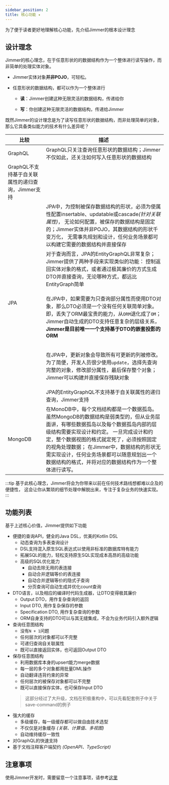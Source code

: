 ```yaml
---
sidebar_position: 2
title: 核心功能 ✦
---
```



为了便于读者更好地理解核心功能，先介绍Jimmer的根本设计理念

## 设计理念

Jimmer的核心理念，在于任意形状的的数据结构作为一个整体进行读写操作，而非简单的处理实体对象。

-   Jimmer实体对象**并非POJO**，可轻松<ViewMore buttonText="表达任意形状的数据结构" title="Jimmer实体的灵活性"><DynamicShape/></ViewMore>。

-   任意形状的数据结构，都可以作为一个整体进行

    -   **读**：Jimmer创建这种无限灵活的数据结构，传递给你

    -   **写**：你创建这种无限灵活的数据结构，传递给Jimmer

既然Jimmer的设计理念是为了读写任意形状的数据结构，而非处理简单的对象，那么它具备类似能力的技术有什么差异呢？

<table>
<thead>
<tr>
<th>比较</th>
<th>描述</th>
</tr>
</thead>
<tbody>
<tr>
<td rowspan={2}>GraphQL</td>
<td>GraphQL只关注查询任意形状的数据结构；Jimmer不仅如此，还关注如何写入任意形状的数据结构</td>
</tr>
<tr>
<td>GraphQL不支持基于自关联属性的递归查询，Jimmer支持</td>
</tr>
<tr>
<td rowspan="5">JPA</td>
<td>JPA中，为控制被保存数据结构的形状，必须为使属性配置insertable、updatable或cascade<i>(针对关联属性)</i>，
无论如何配置，被保存的数据结构是固定的；Jimmer实体并非POJO，其数据结构的形状千变万化，
无需事先规划和设计，任何业务场景都可以构建它需要的数据结构并直接保存</td>
</tr>
<tr>
<td>对于查询而言，JPA的EntityGraphQL非常复杂；Jimmer提供了两种手段来实现类似的功能：
控制返回实体对象的格式，或者通过极其廉价的方式生成DTO并直接查询，无论哪种方式，都远比EntityGraph简单</td>
</tr>
<tr>
<td>

在JPA中，如果需要为只查询部分属性而使用DTO对象，那么DTO必须是一个没有任何关联简单对象。即，丢失了ORM最宝贵的能力，从`ORM`退化成了`OM`；
Jimmer自动生成的DTO支持任意复杂的层级关系，**Jimmer是目前唯一一个支持基于DTO的嵌套投影的ORM**

</td>
</tr>
<tr>
<td>

在JPA中，更新对象会导致所有可更新的列被修改。为了简便，开发人员很少使用`update`，选择先查询完整的对象，修改部分属性，最后保存整个对象；Jimmer可以构建并直接保存残缺对象

</td>
</tr>
<tr>
<td>JPA的EntityGraphQL不支持基于自关联属性的递归查询，Jimmer支持</td>
</tr>
<tr>
<td>MongoDB</td>
<td>
在MonoDB中，每个文档结构都是一个数据孤岛。虽然MongoDB的数据结构是弱类型的，但从业务层面讲，有哪些数据孤岛以及每个数据孤岛内部的层级结构需要实现设计和约定。
一旦完成设计和约定，整个数据视图的格式就定死了，必须按照固定的视角处理数据；
在Jimmer中，数据结构的形状无需实现设计，任何业务场景都可以随意规划出一个数据结构的格式，并将对应的数据结构作为一个整体进行读写。
</td>
</tr>
</tbody>
</table>

:::tip
基于此核心理念，Jimmer将会为你带来以前在任何技术路线想都难以企及的便捷性，
这会让你从繁琐的细节处理中解脱出来，专注于复杂业务的快速实现。
:::

## 功能列表

基于上述核心价值，Jimmer提供如下功能

-   便捷的查询API，健全的Java DSL，优美的Kotlin DSL
    -   动态查询为多表查询设计
    -   DSL支持混入原生SQL表达式以使用非标准的数据库特有能力
	-   拓展SQL的能力，轻松支持原生SQL实现成本高昂的高级功能
    -   高级的SQL优化能力
        -   自动去除无用的表连接
	    -	自动合并逻辑等价的表连接
        -   自动合并逻辑等价的隐式子查询
        -   分页查询可自动生成并优化count查询
-   DTO语言，以及相应的编译时代码生成器，让DTO变得极其廉价
	-   Output DTO，用作复杂查询的返回
	-   Input DTO, 用作复杂保存的参数
	-   Specification DTO, 用作复杂查询的参数
    -   ORM自身支持的DTO可以与其无缝集成，不会为业务代码引入额外逻辑
-   查询任意图结构
    -   没有`N + 1`问题
    -   任何层次的对象都可以不完整
    -   可递归查询自关联属性
	-   既可以直接返回实体，也可返回Output DTO
-   保存任意图结构
    -   利用数据库本身的upsert能力merge数据
    -   每一层的多个对象都用批量DML操作
    -   自动翻译违背约束的异常
    -   任何层次的被保存对象都可以不完整    
	-   既可以直接保存实体，也可保存Input DTO
    >   这部分经过了大升级，文档在积极重构中，可以先看配套例子中关于save-command的例子
-   强大的缓存
    -   多级缓存，每一级缓存都可以做自由技术选型
    -   不仅仅是对象缓存 *(关联、计算值、多视图)*
    -   自动维持缓存一致性
-   对GraphQL的快速支持
-   基于文档注释客户端契约 *(OpenAPI、TypeScript)*

## 注意事项

使用Jimmer开发时，需要留意一个注意事项，请参考[这里](./apt-ksp#注意事项)
